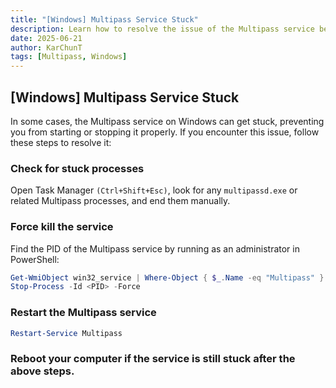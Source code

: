```yaml
---
title: "[Windows] Multipass Service Stuck"
description: Learn how to resolve the issue of the Multipass service being stuck on Windows.
date: 2025-06-21
author: KarChunT
tags: [Multipass, Windows]
---
```


## [Windows] Multipass Service Stuck

In some cases, the Multipass service on Windows can get stuck, preventing you from starting or stopping it properly. If you encounter this issue, follow these steps to resolve it:

<Steps>

### **Check for stuck processes**

Open Task Manager `(Ctrl+Shift+Esc)`, look for any `multipassd.exe` or related Multipass processes, and end them manually.

### **Force kill the service**

Find the PID of the Multipass service by running as an administrator in PowerShell:

```powershell
Get-WmiObject win32_service | Where-Object { $_.Name -eq "Multipass" } | Select-Object ProcessId
Stop-Process -Id <PID> -Force
```

### **Restart the Multipass service**

```powershell
Restart-Service Multipass
```

### **Reboot your computer** if the service is still stuck after the above steps.

</Steps>
<Comments />
